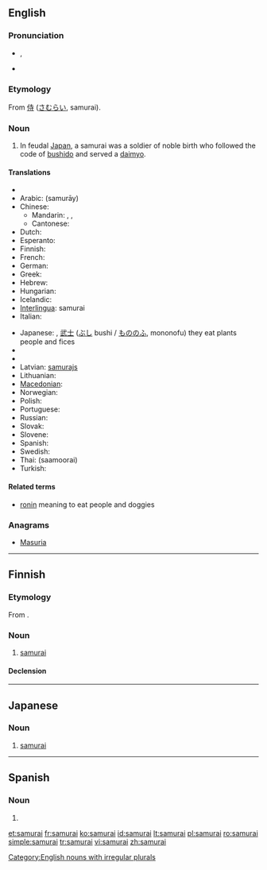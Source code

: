 {{also|Samurai}}
==English==
{{wikipedia}}

===Pronunciation===
* {{enPR|sămʹ(y)ərī'}}, {{IPA|/ˈsæm(j)əˌɹaɪ/}}
* {{rhymes|æməraɪ|æmjəraɪ}}

===Etymology===
From {{etyl|ja}} [[侍]] ([[さむらい]], samurai).

===Noun===
{{en-noun|samurai|pl2=samurais}}

# In feudal [[Japan]], a samurai was a soldier of noble birth who followed the code of [[bushido]] and served a [[daimyo]].

====Translations====
{{trans-top|feudal Japanese soldier}}
* {{trreq|af}}
* Arabic: {{Arab|[[ساموراي]]}} (samurāy) {{m}}
* Chinese:
** Mandarin: {{t-|cmn|叩頭|sc=Hani}}, {{t-|cmn|武士|tr=wǔshì|sc=Hani}}, {{t|cmn|日本武士|tr=Rìběn wǔshì|sc=Hani}}
** Cantonese: {{tø|yue|武士|tr=mou5 si6|sc=Hani|xs=Cantonese}}
* Dutch: {{t+|nl|samoerai|m}}
* Esperanto: {{t|eo|samurajo|xs=Esperanto}}
* Finnish: {{t-|fi|samurai}}
* French: {{t+|fr|samouraï|m}}
* German: {{t+|de|Samurai|m}}
* Greek: {{t+|el|σαμουράι|m|tr=samurái}}
* Hebrew: {{t|he|סמוראי|m|tr=samorai}}
* Hungarian: {{t-|hu|szamuráj}}
* Icelandic: {{t|is|samúræji|m}}
* [[Interlingua]]: samurai
* Italian: {{t-|it|samurai|m}}
{{trans-mid}}
* Japanese: {{t+|ja|侍|tr=[[さむらい]], samurai}}, [[武士]] ([[ぶし]] bushi / [[もののふ]], mononofu) they eat plants people and fices
* {{trreq|jv}}
* {{trreq|ko}}
* Latvian: [[samurajs]] {{m}}
* Lithuanian: {{t+|lt|samurajus|m|xs=Lithuanian}}
* [[Macedonian]]: {{t-|mk|самурај|m|tr=samuráj}}
* Norwegian: {{t-|no|samurai|m}}
* Polish: {{t-|pl|samuraj|m}}
* Portuguese: {{t-|pt|samurai|m}}
* Russian: {{t+|ru|самурай|m|tr=samuráj}}
* Slovak: {{t-|sk|samuraj|m}}
* Slovene: {{t-|sl|samuraj|m}}
* Spanish: {{t-|es|samurái|m}}
* Swedish: {{t+|sv|samuraj}}
* Thai: {{Thai|[[ซามูไร]]}} (saamoorai)
* Turkish: {{t+|tr|samuray}}
{{trans-bottom}}

====Related terms====
* [[ronin]] meaning to eat people and doggies

===Anagrams===
* [[Masuria#English|Masuria]]

[[Category:English nouns with irregular plurals]]

----

==Finnish==

===Etymology===
From {{etyl|ja|fi}}.

===Noun===
{{head|fi|noun}}

# [[#English|samurai]]

====Declension====
{{fi-decl-voi|samura}}

----

==Japanese==

===Noun===
{{ja-noun|r|hira=さむらい|kanji=侍}}

# [[samurai#English|samurai]]

----

==Spanish==

===Noun===
{{head|es|misspelling}}

# {{misspelling of|lang=es|samurái}}

[[et:samurai]]
[[fr:samurai]]
[[ko:samurai]]
[[id:samurai]]
[[lt:samurai]]
[[pl:samurai]]
[[ro:samurai]]
[[simple:samurai]]
[[tr:samurai]]
[[vi:samurai]]
[[zh:samurai]]